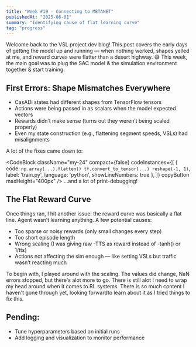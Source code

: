 ```yaml
---
title: "Week #19 - Connecting to METANET"
publishedAt: "2025-06-01"
summary: "Identifying cause of flat learning curve"
tag: "progress"
---
```


Welcome back to the VSL project dev blog! This post covers the early days of getting the model up and running — when nothing worked, shapes yelled at me, and reward curves were flatter than a desert highway. 😅
This week, the main goal was to plug the SAC model & the simulation environment together & start training. 

## First Errors: Shape Mismatches Everywhere
- CasADi states had different shapes from TensorFlow tensors
- Actions were being passed in as scalars when the model expected vectors
- Rewards didn’t make sense (turns out they weren’t being scaled properly)
- Even my state construction (e.g., flattening segment speeds, VSLs) had misalignments

A lot of the fixes came down to:

<CodeBlock className="my-24"
    compact={false}
    codeInstances={[
        {
            code: `np.array(...).flatten()
tf.convert_to_tensor(...)
reshape(-1, 1)`,
            label: 'train.py',
            language: 'python',
            showLineNumbers: true
        },
    ]}
    copyButton
    maxHeight="400px"
/>
...and a lot of print-debugging!

## The Flat Reward Curve
Once things ran, I hit another issue: the reward curve was basically a flat line. Agent wasn’t learning anything. A few potential causes:
- Too sparse or noisy rewards (only small changes every step)
- Too short episode length
- Wrong scaling (I was giving raw -TTS as reward instead of -tanh() or 1/tts)
- Actions not affecting the sim enough — like setting VSLs but traffic wasn’t reacting much

To begin with, I played around with the scaling. The values did change, NaN errors stopped, but there's alot more to go.
There is still alot I need to wrap my head around when it comes to RL systems. There is so much content I haven't gone through yet, 
looking forwardto learn about it as I tried things to fix this. 

## Pending:
- Tune hyperparameters based on initial runs
- Add logging and visualization to monitor performance